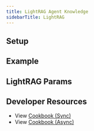 ```yaml
---
title: LightRAG Agent Knowledge
sidebarTitle: LightRAG
---
```


## Setup

## Example


## LightRAG Params


## Developer Resources

- View [Cookbook (Sync)](https://github.com/agno-agi/agno/blob/main/cookbook/agent_concepts/knowledge/vector_dbs/lance_db/lance_db.py)
- View [Cookbook (Async)](https://github.com/agno-agi/agno/blob/main/cookbook/agent_concepts/knowledge/vector_dbs/lance_db/async_lance_db.py)